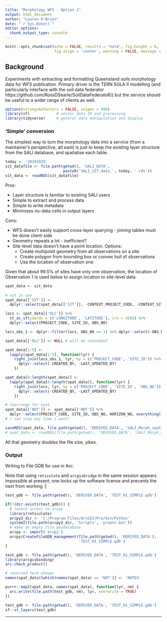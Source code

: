 ```yaml
---
title: "Morphology WFS - Option 1"
output: html_document
author: "Lauren O'Brien"
date: "`r Sys.Date()`"
editor_options: 
  chunk_output_type: console
---
```


```r
knitr::opts_chunk$set(echo = FALSE, results = 'hold', fig.height = 6,
                      fig.align = 'center', warning = FALSE, message = FALSE)
```

## Background

Experiments with extracting and formatting Queensland soils morphology data for WFS publication. Primary driver is the TERN SGLA II modelling (and particularly interface with the soil data federator https://github.com/RossDSearle/SoilDataFederatoR/) but the service should be useful to a wider range of clients as well.

```r
options(stringsAsFactors = FALSE, scipen = 999)
library(sf)            # vector data IO and processing
library(tidyverse)     # general data manipulation and display
```

### 'Simple' conversion

The simplest way to turn the morphology data into a service (from a maintainer's perspective, atl east) is just to keep the existing layer structure from the SALI database, and spatialise each table. 

```r
today <- '20191028' 
sit_datafile <- file.path(getwd(), 'SALI_DATA', 
                          paste0('SALI_SIT-data_', today, '.rds'))
sit_data <- readRDS(sit_datafile)
```

Pros:

  * Layer structure is familiar to existing SALI users
  * Simple to extract and process data
  * Simple to write metadata
  * Minimises no-data cells in output layers
  
Cons: 

  * WFS doesn't easily support cross-layer querying - joining tables must be done client-side
  * Geometry repeats a lot - inefficient?
  * Site-level data doesn't have a point location. Options:
      * Create multipoint geometry from all observations on a site
      * Create polygon from bounding box or convex hull of observations
      * Use the location of observation one

Given that about 99.5% of sites have only one observation, the location of Observation 1 is used below to assign location to site-level data.

```r
spat_data <- sit_data
 
# not in use
spat_data[['SIT']] <- 
  dplyr::select(spat_data[['SIT']], -CONTEXT_PROJECT_CODE, -CONTEXT_SITE_ID)

locs <- spat_data[['OLC']] %>% 
  st_as_sf(coords = c('LONGITUDE', 'LATITUDE'), crs = 4283) %>% 
  dplyr::select(PROJECT_CODE, SITE_ID, OBS_NO)

locs_obs_1 <- dplyr::filter(locs, OBS_NO == 1) %>% dplyr::select(-OBS_NO)

spat_data[['OLC']] <- NULL # will be redundant

spat_data[1:5] <- 
  lapply(spat_data[1:5], function(lyr) {
    right_join(locs_obs_1, lyr, by = c('PROJECT_CODE', 'SITE_ID')) %>% 
      dplyr::select(-CREATED_BY, -LAST_UPDATED_BY)
    })

spat_data[6:length(spat_data)] <- 
  lapply(spat_data[6:length(spat_data)], function(lyr) {
    right_join(locs, lyr, by = c('PROJECT_CODE', 'SITE_ID', 'OBS_NO')) %>% 
      dplyr::select(-CREATED_BY, -LAST_UPDATED_BY)
    })

# rearrange for neat
spat_data[['NOT']] <- spat_data[['NOT']] %>% 
  dplyr::select(PROJECT_CODE, SITE_ID, OBS_NO, HORIZON_NO, everything())
# i can stop any time i want!

saveRDS(spat_data, file.path(getwd(), 'DERIVED_DATA', 'SALI_Morph_spatial.rds'))
# spat_data <- readRDS(file.path(getwd(), 'DERIVED_DATA', 'SALI_Morph_spatial.rds'))
```

All that geometry doubles the file size, yikes.

### Output

Writing to File GDB for use in Arc:

Note that using `reticulate` and `arcgisbridge` in the same session appears impossible at present; one locks up the software license and precents the next from working :|

```r
test_gdb <- file.path(getwd(), 'DERIVED_DATA', 'TEST_01_SIMPLE.gdb')

if(!(dir.exists(test_gdb))) {
  # launch access to arcpy
  library(reticulate)
  arcpy3_dir <- 'C:/Program Files/ArcGIS/Pro/bin/Python'
  system2(file.path(arcpy3_dir, 'Scripts', 'proenv.bat'))
  # make an empty file geodatabase
  arcpy <- import('arcpy')
  arcpy$CreateFileGDB_management(file.path(getwd(), 'DERIVED_DATA'), 
                                 'TEST_01_SIMPLE.gdb')
}

```

```r
test_gdb <- file.path(getwd(), 'DERIVED_DATA', 'TEST_01_SIMPLE.gdb')
library(arcgisbinding)
arc.check_product()

# reserved term whoops
names(spat_data)[which(names(spat_data) == 'NOT')] <- 'NOTES'

purrr::map2(spat_data, names(spat_data), function(lyr, nm) {
  arc.write(file.path(test_gdb, nm), lyr, overwrite = TRUE)
})

```

```r
test_gdb <- file.path(getwd(), 'DERIVED_DATA', 'TEST_01_SIMPLE.gdb')
sf::st_layers(test_gdb)

```

***
